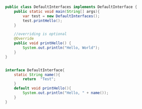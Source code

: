 ```java

public class DefaultInterfaces implements DefaultInterface {
    public static void main(String[] args){
        var test = new DefaultInterfaces();
        test.printHello();
    }

    //overriding is optional
    @Override
    public void printHello() {
        System.out.println("Hello, World");
    }
}


interface DefaultInterface{
    static String name(){
        return  "Test";
    }
    default void printHello(){
        System.out.println("Hello, " + name());
    }
}
```